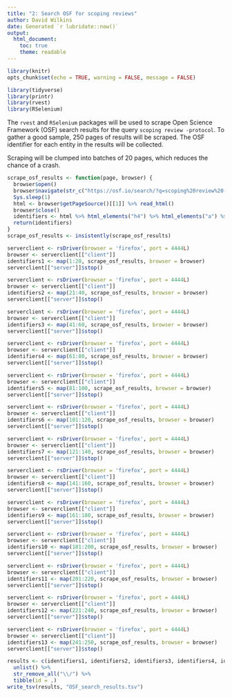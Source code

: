 ```yaml
---
title: "2: Search OSF for scoping reviews"
author: David Wilkins
date: Generated `r lubridate::now()`
output:
  html_document:
    toc: true
    theme: readable
---
```


```r
library(knitr)
opts_chunk$set(echo = TRUE, warning = FALSE, message = FALSE)
```

```r
library(tidyverse)
library(printr)
library(rvest)
library(RSelenium)
```

The `rvest` and `RSelenium` packages will be used to scrape Open Science Framework (OSF) search results for the query `scoping review -protocol`. To gather a good sample, 250 pages of results will be scraped. The OSF identifier for each entity in the results will be collected.

Scraping will be clumped into batches of 20 pages, which reduces the chance of a crash.

```r
scrape_osf_results <- function(page, browser) {
  browser$open()
  browser$navigate(str_c("https://osf.io/search/?q=scoping%20review%20-protocol&page=", page))
  Sys.sleep(1)
  html <- browser$getPageSource()[[1]] %>% read_html()
  browser$close()
  identifiers <- html %>% html_elements("h4") %>% html_elements("a") %>% html_attr("href")
  return(identifiers)
}
scrape_osf_results <- insistently(scrape_osf_results)

serverclient <- rsDriver(browser = 'firefox', port = 4444L)
browser <- serverclient[["client"]]
identifiers1 <- map(1:20, scrape_osf_results, browser = browser)
serverclient[["server"]]$stop()

serverclient <- rsDriver(browser = 'firefox', port = 4444L)
browser <- serverclient[["client"]]
identifiers2 <- map(21:40, scrape_osf_results, browser = browser)
serverclient[["server"]]$stop()

serverclient <- rsDriver(browser = 'firefox', port = 4444L)
browser <- serverclient[["client"]]
identifiers3 <- map(41:60, scrape_osf_results, browser = browser)
serverclient[["server"]]$stop()

serverclient <- rsDriver(browser = 'firefox', port = 4444L)
browser <- serverclient[["client"]]
identifiers4 <- map(61:80, scrape_osf_results, browser = browser)
serverclient[["server"]]$stop()

serverclient <- rsDriver(browser = 'firefox', port = 4444L)
browser <- serverclient[["client"]]
identifiers5 <- map(81:100, scrape_osf_results, browser = browser)
serverclient[["server"]]$stop()

serverclient <- rsDriver(browser = 'firefox', port = 4444L)
browser <- serverclient[["client"]]
identifiers6 <- map(101:120, scrape_osf_results, browser = browser)
serverclient[["server"]]$stop()

serverclient <- rsDriver(browser = 'firefox', port = 4444L)
browser <- serverclient[["client"]]
identifiers7 <- map(121:140, scrape_osf_results, browser = browser)
serverclient[["server"]]$stop()

serverclient <- rsDriver(browser = 'firefox', port = 4444L)
browser <- serverclient[["client"]]
identifiers8 <- map(141:160, scrape_osf_results, browser = browser)
serverclient[["server"]]$stop()

serverclient <- rsDriver(browser = 'firefox', port = 4444L)
browser <- serverclient[["client"]]
identifiers9 <- map(161:180, scrape_osf_results, browser = browser)
serverclient[["server"]]$stop()

serverclient <- rsDriver(browser = 'firefox', port = 4444L)
browser <- serverclient[["client"]]
identifiers10 <- map(181:200, scrape_osf_results, browser = browser)
serverclient[["server"]]$stop()

serverclient <- rsDriver(browser = 'firefox', port = 4444L)
browser <- serverclient[["client"]]
identifiers11 <- map(201:220, scrape_osf_results, browser = browser)
serverclient[["server"]]$stop()

serverclient <- rsDriver(browser = 'firefox', port = 4444L)
browser <- serverclient[["client"]]
identifiers12 <- map(221:240, scrape_osf_results, browser = browser)
serverclient[["server"]]$stop()

serverclient <- rsDriver(browser = 'firefox', port = 4444L)
browser <- serverclient[["client"]]
identifiers13 <- map(241:250, scrape_osf_results, browser = browser)
serverclient[["server"]]$stop()

results <- c(identifiers1, identifiers2, identifiers3, identifiers4, identifiers5, identifiers6, identifiers7, identifiers8, identifiers9, identifiers10, identifiers11, identifiers12, identifiers13) %>%
  unlist() %>% 
  str_remove_all("\\/") %>%
  tibble(id = .)
write_tsv(results, "OSF_search_results.tsv")
```
